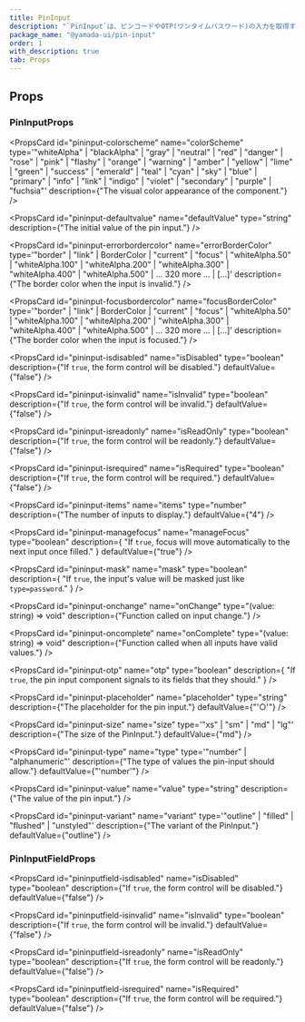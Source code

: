 ```yaml
---
title: PinInput
description: "`PinInput`は、ピンコードやOTP(ワンタイムパスワード)の入力を取得するために使用されるコンポーネントです。"
package_name: "@yamada-ui/pin-input"
order: 1
with_description: true
tab: Props
---
```


## Props

### PinInputProps

<PropsCard id="pininput-_accept" name="_accept" type="CSSUIObject" />

<PropsCard id="pininput-_active" name="_active" type="CSSUIObject" />

<PropsCard id="pininput-_after" name="_after" type="CSSUIObject" />

<PropsCard id="pininput-_anylink" name="_anyLink" type="CSSUIObject" />

<PropsCard id="pininput-_autofill" name="_autofill" type="CSSUIObject" />

<PropsCard id="pininput-_backdrop" name="_backdrop" type="CSSUIObject" />

<PropsCard id="pininput-_before" name="_before" type="CSSUIObject" />

<PropsCard id="pininput-_between" name="_between" type="CSSUIObject" />

<PropsCard id="pininput-_blank" name="_blank" type="CSSUIObject" />

<PropsCard id="pininput-_checked" name="_checked" type="CSSUIObject" />

<PropsCard id="pininput-_cue" name="_cue" type="CSSUIObject" />

<PropsCard id="pininput-_cueregion" name="_cueRegion" type="CSSUIObject" />

<PropsCard id="pininput-_dark" name="_dark" type="CSSUIObject" />

<PropsCard id="pininput-_default" name="_default" type="CSSUIObject" />

<PropsCard id="pininput-_disabled" name="_disabled" type="CSSUIObject" />

<PropsCard id="pininput-_empty" name="_empty" type="CSSUIObject" />

<PropsCard id="pininput-_enabled" name="_enabled" type="CSSUIObject" />

<PropsCard id="pininput-_end" name="_end" type="CSSUIObject" />

<PropsCard id="pininput-_even" name="_even" type="CSSUIObject" />

<PropsCard id="pininput-_expanded" name="_expanded" type="CSSUIObject" />

<PropsCard
  id="pininput-_fileselector"
  name="_fileSelector"
  type="CSSUIObject"
/>

<PropsCard id="pininput-_filled" name="_filled" type="CSSUIObject" />

<PropsCard id="pininput-_first" name="_first" type="CSSUIObject" />

<PropsCard id="pininput-_firstletter" name="_firstLetter" type="CSSUIObject" />

<PropsCard id="pininput-_firstline" name="_firstLine" type="CSSUIObject" />

<PropsCard id="pininput-_focus" name="_focus" type="CSSUIObject" />

<PropsCard
  id="pininput-_focusvisible"
  name="_focusVisible"
  type="CSSUIObject"
/>

<PropsCard id="pininput-_focuswithin" name="_focusWithin" type="CSSUIObject" />

<PropsCard id="pininput-_fullscreen" name="_fullScreen" type="CSSUIObject" />

<PropsCard id="pininput-_grabbed" name="_grabbed" type="CSSUIObject" />

<PropsCard id="pininput-_groupaccept" name="_groupAccept" type="CSSUIObject" />

<PropsCard id="pininput-_groupactive" name="_groupActive" type="CSSUIObject" />

<PropsCard id="pininput-_groupblank" name="_groupBlank" type="CSSUIObject" />

<PropsCard
  id="pininput-_groupchecked"
  name="_groupChecked"
  type="CSSUIObject"
/>

<PropsCard
  id="pininput-_groupdisabled"
  name="_groupDisabled"
  type="CSSUIObject"
/>

<PropsCard
  id="pininput-_groupenabled"
  name="_groupEnabled"
  type="CSSUIObject"
/>

<PropsCard
  id="pininput-_groupexpanded"
  name="_groupExpanded"
  type="CSSUIObject"
/>

<PropsCard id="pininput-_groupfocus" name="_groupFocus" type="CSSUIObject" />

<PropsCard
  id="pininput-_groupfocusvisible"
  name="_groupFocusVisible"
  type="CSSUIObject"
/>

<PropsCard
  id="pininput-_groupfocuswithin"
  name="_groupFocusWithin"
  type="CSSUIObject"
/>

<PropsCard
  id="pininput-_groupgrabbed"
  name="_groupGrabbed"
  type="CSSUIObject"
/>

<PropsCard
  id="pininput-_grouphorizontal"
  name="_groupHorizontal"
  type="CSSUIObject"
/>

<PropsCard id="pininput-_grouphover" name="_groupHover" type="CSSUIObject" />

<PropsCard id="pininput-_groupidle" name="_groupIdle" type="CSSUIObject" />

<PropsCard
  id="pininput-_groupinvalid"
  name="_groupInvalid"
  type="CSSUIObject"
/>

<PropsCard id="pininput-_grouploaded" name="_groupLoaded" type="CSSUIObject" />

<PropsCard
  id="pininput-_grouploading"
  name="_groupLoading"
  type="CSSUIObject"
/>

<PropsCard
  id="pininput-_groupoptional"
  name="_groupOptional"
  type="CSSUIObject"
/>

<PropsCard
  id="pininput-_groupplaceholdershown"
  name="_groupPlaceholderShown"
  type="CSSUIObject"
/>

<PropsCard
  id="pininput-_grouppressed"
  name="_groupPressed"
  type="CSSUIObject"
/>

<PropsCard
  id="pininput-_groupreadonly"
  name="_groupReadOnly"
  type="CSSUIObject"
/>

<PropsCard
  id="pininput-_groupreadwrite"
  name="_groupReadWrite"
  type="CSSUIObject"
/>

<PropsCard id="pininput-_groupreject" name="_groupReject" type="CSSUIObject" />

<PropsCard
  id="pininput-_grouprequired"
  name="_groupRequired"
  type="CSSUIObject"
/>

<PropsCard
  id="pininput-_groupselected"
  name="_groupSelected"
  type="CSSUIObject"
/>

<PropsCard
  id="pininput-_groupuserinvalid"
  name="_groupUserInvalid"
  type="CSSUIObject"
/>

<PropsCard id="pininput-_groupvalid" name="_groupValid" type="CSSUIObject" />

<PropsCard
  id="pininput-_groupvertical"
  name="_groupVertical"
  type="CSSUIObject"
/>

<PropsCard id="pininput-_hidden" name="_hidden" type="CSSUIObject" />

<PropsCard id="pininput-_holiday" name="_holiday" type="CSSUIObject" />

<PropsCard id="pininput-_horizontal" name="_horizontal" type="CSSUIObject" />

<PropsCard id="pininput-_hover" name="_hover" type="CSSUIObject" />

<PropsCard id="pininput-_idle" name="_idle" type="CSSUIObject" />

<PropsCard
  id="pininput-_indeterminate"
  name="_indeterminate"
  type="CSSUIObject"
/>

<PropsCard id="pininput-_inrange" name="_inRange" type="CSSUIObject" />

<PropsCard id="pininput-_invalid" name="_invalid" type="CSSUIObject" />

<PropsCard id="pininput-_last" name="_last" type="CSSUIObject" />

<PropsCard id="pininput-_light" name="_light" type="CSSUIObject" />

<PropsCard id="pininput-_link" name="_link" type="CSSUIObject" />

<PropsCard id="pininput-_loaded" name="_loaded" type="CSSUIObject" />

<PropsCard id="pininput-_loading" name="_loading" type="CSSUIObject" />

<PropsCard id="pininput-_marker" name="_marker" type="CSSUIObject" />

<PropsCard id="pininput-_mediadark" name="_mediaDark" type="CSSUIObject" />

<PropsCard id="pininput-_medialight" name="_mediaLight" type="CSSUIObject" />

<PropsCard
  id="pininput-_mediareducemotion"
  name="_mediaReduceMotion"
  type="CSSUIObject"
/>

<PropsCard id="pininput-_modal" name="_modal" type="CSSUIObject" />

<PropsCard
  id="pininput-_nativeactive"
  name="_nativeActive"
  type="CSSUIObject"
/>

<PropsCard
  id="pininput-_nativechecked"
  name="_nativeChecked"
  type="CSSUIObject"
/>

<PropsCard
  id="pininput-_nativedisabled"
  name="_nativeDisabled"
  type="CSSUIObject"
/>

<PropsCard id="pininput-_nativefocus" name="_nativeFocus" type="CSSUIObject" />

<PropsCard
  id="pininput-_nativefocusvisible"
  name="_nativeFocusVisible"
  type="CSSUIObject"
/>

<PropsCard
  id="pininput-_nativefocuswithin"
  name="_nativeFocusWithin"
  type="CSSUIObject"
/>

<PropsCard
  id="pininput-_nativehidden"
  name="_nativeHidden"
  type="CSSUIObject"
/>

<PropsCard id="pininput-_nativehover" name="_nativeHover" type="CSSUIObject" />

<PropsCard
  id="pininput-_nativereadonly"
  name="_nativeReadOnly"
  type="CSSUIObject"
/>

<PropsCard
  id="pininput-_nativetarget"
  name="_nativeTarget"
  type="CSSUIObject"
/>

<PropsCard id="pininput-_nativevalid" name="_nativeValid" type="CSSUIObject" />

<PropsCard id="pininput-_notfirst" name="_notFirst" type="CSSUIObject" />

<PropsCard id="pininput-_notlast" name="_notLast" type="CSSUIObject" />

<PropsCard id="pininput-_nottarget" name="_notTarget" type="CSSUIObject" />

<PropsCard id="pininput-_odd" name="_odd" type="CSSUIObject" />

<PropsCard id="pininput-_only" name="_only" type="CSSUIObject" />

<PropsCard id="pininput-_optional" name="_optional" type="CSSUIObject" />

<PropsCard id="pininput-_outrange" name="_outRange" type="CSSUIObject" />

<PropsCard id="pininput-_outside" name="_outside" type="CSSUIObject" />

<PropsCard id="pininput-_paused" name="_paused" type="CSSUIObject" />

<PropsCard id="pininput-_peeraccept" name="_peerAccept" type="CSSUIObject" />

<PropsCard id="pininput-_peeractive" name="_peerActive" type="CSSUIObject" />

<PropsCard id="pininput-_peerblank" name="_peerBlank" type="CSSUIObject" />

<PropsCard id="pininput-_peerchecked" name="_peerChecked" type="CSSUIObject" />

<PropsCard
  id="pininput-_peerdisabled"
  name="_peerDisabled"
  type="CSSUIObject"
/>

<PropsCard id="pininput-_peerenabled" name="_peerEnabled" type="CSSUIObject" />

<PropsCard
  id="pininput-_peerexpanded"
  name="_peerExpanded"
  type="CSSUIObject"
/>

<PropsCard id="pininput-_peerfocus" name="_peerFocus" type="CSSUIObject" />

<PropsCard
  id="pininput-_peerfocusvisible"
  name="_peerFocusVisible"
  type="CSSUIObject"
/>

<PropsCard
  id="pininput-_peerfocuswithin"
  name="_peerFocusWithin"
  type="CSSUIObject"
/>

<PropsCard id="pininput-_peergrabbed" name="_peerGrabbed" type="CSSUIObject" />

<PropsCard
  id="pininput-_peerhorizontal"
  name="_peerHorizontal"
  type="CSSUIObject"
/>

<PropsCard id="pininput-_peerhover" name="_peerHover" type="CSSUIObject" />

<PropsCard id="pininput-_peeridle" name="_peerIdle" type="CSSUIObject" />

<PropsCard id="pininput-_peerinvalid" name="_peerInvalid" type="CSSUIObject" />

<PropsCard id="pininput-_peerloaded" name="_peerLoaded" type="CSSUIObject" />

<PropsCard id="pininput-_peerloading" name="_peerLoading" type="CSSUIObject" />

<PropsCard
  id="pininput-_peeroptional"
  name="_peerOptional"
  type="CSSUIObject"
/>

<PropsCard
  id="pininput-_peerplaceholdershown"
  name="_peerPlaceholderShown"
  type="CSSUIObject"
/>

<PropsCard id="pininput-_peerpressed" name="_peerPressed" type="CSSUIObject" />

<PropsCard
  id="pininput-_peerreadonly"
  name="_peerReadOnly"
  type="CSSUIObject"
/>

<PropsCard
  id="pininput-_peerreadwrite"
  name="_peerReadWrite"
  type="CSSUIObject"
/>

<PropsCard id="pininput-_peerreject" name="_peerReject" type="CSSUIObject" />

<PropsCard
  id="pininput-_peerrequired"
  name="_peerRequired"
  type="CSSUIObject"
/>

<PropsCard
  id="pininput-_peerselected"
  name="_peerSelected"
  type="CSSUIObject"
/>

<PropsCard
  id="pininput-_peeruserinvalid"
  name="_peerUserInvalid"
  type="CSSUIObject"
/>

<PropsCard id="pininput-_peervalid" name="_peerValid" type="CSSUIObject" />

<PropsCard
  id="pininput-_peervertical"
  name="_peerVertical"
  type="CSSUIObject"
/>

<PropsCard id="pininput-_picture" name="_picture" type="CSSUIObject" />

<PropsCard id="pininput-_placeholder" name="_placeholder" type="CSSUIObject" />

<PropsCard
  id="pininput-_placeholdershown"
  name="_placeholderShown"
  type="CSSUIObject"
/>

<PropsCard id="pininput-_playing" name="_playing" type="CSSUIObject" />

<PropsCard id="pininput-_pressed" name="_pressed" type="CSSUIObject" />

<PropsCard id="pininput-_print" name="_print" type="CSSUIObject" />

<PropsCard id="pininput-_readonly" name="_readOnly" type="CSSUIObject" />

<PropsCard id="pininput-_readwrite" name="_readWrite" type="CSSUIObject" />

<PropsCard id="pininput-_reject" name="_reject" type="CSSUIObject" />

<PropsCard id="pininput-_required" name="_required" type="CSSUIObject" />

<PropsCard id="pininput-_ripple" name="_ripple" type="CSSUIObject" />

<PropsCard id="pininput-_scrollbar" name="_scrollbar" type="CSSUIObject" />

<PropsCard
  id="pininput-_scrollbarbutton"
  name="_scrollbarButton"
  type="CSSUIObject"
/>

<PropsCard
  id="pininput-_scrollbarcorner"
  name="_scrollbarCorner"
  type="CSSUIObject"
/>

<PropsCard
  id="pininput-_scrollbarthumb"
  name="_scrollbarThumb"
  type="CSSUIObject"
/>

<PropsCard
  id="pininput-_scrollbartrack"
  name="_scrollbarTrack"
  type="CSSUIObject"
/>

<PropsCard
  id="pininput-_scrollbartrackpiece"
  name="_scrollbarTrackPiece"
  type="CSSUIObject"
/>

<PropsCard id="pininput-_selected" name="_selected" type="CSSUIObject" />

<PropsCard id="pininput-_selection" name="_selection" type="CSSUIObject" />

<PropsCard id="pininput-_start" name="_start" type="CSSUIObject" />

<PropsCard id="pininput-_target" name="_target" type="CSSUIObject" />

<PropsCard id="pininput-_today" name="_today" type="CSSUIObject" />

<PropsCard id="pininput-_userinvalid" name="_userInvalid" type="CSSUIObject" />

<PropsCard id="pininput-_valid" name="_valid" type="CSSUIObject" />

<PropsCard id="pininput-_vertical" name="_vertical" type="CSSUIObject" />

<PropsCard id="pininput-_visited" name="_visited" type="CSSUIObject" />

<PropsCard id="pininput-_weekend" name="_weekend" type="CSSUIObject" />

<PropsCard
  id="pininput-colorscheme"
  name="colorScheme"
  type='"whiteAlpha" | "blackAlpha" | "gray" | "neutral" | "red" | "danger" | "rose" | "pink" | "flashy" | "orange" | "warning" | "amber" | "yellow" | "lime" | "green" | "success" | "emerald" | "teal" | "cyan" | "sky" | "blue" | "primary" | "info" | "link" | "indigo" | "violet" | "secondary" | "purple" | "fuchsia"'
  description={"The visual color appearance of the component."}
/>

<PropsCard
  id="pininput-defaultvalue"
  name="defaultValue"
  type="string"
  description={"The initial value of the pin input."}
/>

<PropsCard
  id="pininput-errorbordercolor"
  name="errorBorderColor"
  type='"border" | "link" | BorderColor | "current" | "focus" | "whiteAlpha.50" | "whiteAlpha.100" | "whiteAlpha.200" | "whiteAlpha.300" | "whiteAlpha.400" | "whiteAlpha.500" | ... 320 more ... | [...]'
  description={"The border color when the input is invalid."}
/>

<PropsCard
  id="pininput-focusbordercolor"
  name="focusBorderColor"
  type='"border" | "link" | BorderColor | "current" | "focus" | "whiteAlpha.50" | "whiteAlpha.100" | "whiteAlpha.200" | "whiteAlpha.300" | "whiteAlpha.400" | "whiteAlpha.500" | ... 320 more ... | [...]'
  description={"The border color when the input is focused."}
/>

<PropsCard
  id="pininput-isdisabled"
  name="isDisabled"
  type="boolean"
  description={"If `true`, the form control will be disabled."}
  defaultValue={"false"}
/>

<PropsCard
  id="pininput-isinvalid"
  name="isInvalid"
  type="boolean"
  description={"If `true`, the form control will be invalid."}
  defaultValue={"false"}
/>

<PropsCard
  id="pininput-isreadonly"
  name="isReadOnly"
  type="boolean"
  description={"If `true`, the form control will be readonly."}
  defaultValue={"false"}
/>

<PropsCard
  id="pininput-isrequired"
  name="isRequired"
  type="boolean"
  description={"If `true`, the form control will be required."}
  defaultValue={"false"}
/>

<PropsCard
  id="pininput-items"
  name="items"
  type="number"
  description={"The number of inputs to display."}
  defaultValue={"4"}
/>

<PropsCard
  id="pininput-managefocus"
  name="manageFocus"
  type="boolean"
  description={
    "If `true`, focus will move automatically to the next input once filled."
  }
  defaultValue={"true"}
/>

<PropsCard
  id="pininput-mask"
  name="mask"
  type="boolean"
  description={
    "If `true`, the input's value will be masked just like `type=password`."
  }
/>

<PropsCard
  id="pininput-onchange"
  name="onChange"
  type="(value: string) => void"
  description={"Function called on input change."}
/>

<PropsCard
  id="pininput-oncomplete"
  name="onComplete"
  type="(value: string) => void"
  description={"Function called when all inputs have valid values."}
/>

<PropsCard
  id="pininput-otp"
  name="otp"
  type="boolean"
  description={
    "If `true`, the pin input component signals to its fields that they should."
  }
/>

<PropsCard
  id="pininput-placeholder"
  name="placeholder"
  type="string"
  description={"The placeholder for the pin input."}
  defaultValue={"'○'"}
/>

<PropsCard
  id="pininput-size"
  name="size"
  type='"xs" | "sm" | "md" | "lg"'
  description={"The size of the PinInput."}
  defaultValue={"md"}
/>

<PropsCard
  id="pininput-type"
  name="type"
  type='"number" | "alphanumeric"'
  description={"The type of values the pin-input should allow."}
  defaultValue={"'number'"}
/>

<PropsCard
  id="pininput-value"
  name="value"
  type="string"
  description={"The value of the pin input."}
/>

<PropsCard
  id="pininput-variant"
  name="variant"
  type='"outline" | "filled" | "flushed" | "unstyled"'
  description={"The variant of the PinInput."}
  defaultValue={"outline"}
/>

### PinInputFieldProps

<PropsCard id="pininputfield-_accept" name="_accept" type="CSSUIObject" />

<PropsCard id="pininputfield-_active" name="_active" type="CSSUIObject" />

<PropsCard id="pininputfield-_after" name="_after" type="CSSUIObject" />

<PropsCard id="pininputfield-_anylink" name="_anyLink" type="CSSUIObject" />

<PropsCard id="pininputfield-_autofill" name="_autofill" type="CSSUIObject" />

<PropsCard id="pininputfield-_backdrop" name="_backdrop" type="CSSUIObject" />

<PropsCard id="pininputfield-_before" name="_before" type="CSSUIObject" />

<PropsCard id="pininputfield-_between" name="_between" type="CSSUIObject" />

<PropsCard id="pininputfield-_blank" name="_blank" type="CSSUIObject" />

<PropsCard id="pininputfield-_checked" name="_checked" type="CSSUIObject" />

<PropsCard id="pininputfield-_cue" name="_cue" type="CSSUIObject" />

<PropsCard id="pininputfield-_cueregion" name="_cueRegion" type="CSSUIObject" />

<PropsCard id="pininputfield-_dark" name="_dark" type="CSSUIObject" />

<PropsCard id="pininputfield-_default" name="_default" type="CSSUIObject" />

<PropsCard id="pininputfield-_disabled" name="_disabled" type="CSSUIObject" />

<PropsCard id="pininputfield-_empty" name="_empty" type="CSSUIObject" />

<PropsCard id="pininputfield-_enabled" name="_enabled" type="CSSUIObject" />

<PropsCard id="pininputfield-_end" name="_end" type="CSSUIObject" />

<PropsCard id="pininputfield-_even" name="_even" type="CSSUIObject" />

<PropsCard id="pininputfield-_expanded" name="_expanded" type="CSSUIObject" />

<PropsCard
  id="pininputfield-_fileselector"
  name="_fileSelector"
  type="CSSUIObject"
/>

<PropsCard id="pininputfield-_filled" name="_filled" type="CSSUIObject" />

<PropsCard id="pininputfield-_first" name="_first" type="CSSUIObject" />

<PropsCard
  id="pininputfield-_firstletter"
  name="_firstLetter"
  type="CSSUIObject"
/>

<PropsCard id="pininputfield-_firstline" name="_firstLine" type="CSSUIObject" />

<PropsCard id="pininputfield-_focus" name="_focus" type="CSSUIObject" />

<PropsCard
  id="pininputfield-_focusvisible"
  name="_focusVisible"
  type="CSSUIObject"
/>

<PropsCard
  id="pininputfield-_focuswithin"
  name="_focusWithin"
  type="CSSUIObject"
/>

<PropsCard
  id="pininputfield-_fullscreen"
  name="_fullScreen"
  type="CSSUIObject"
/>

<PropsCard id="pininputfield-_grabbed" name="_grabbed" type="CSSUIObject" />

<PropsCard
  id="pininputfield-_groupaccept"
  name="_groupAccept"
  type="CSSUIObject"
/>

<PropsCard
  id="pininputfield-_groupactive"
  name="_groupActive"
  type="CSSUIObject"
/>

<PropsCard
  id="pininputfield-_groupblank"
  name="_groupBlank"
  type="CSSUIObject"
/>

<PropsCard
  id="pininputfield-_groupchecked"
  name="_groupChecked"
  type="CSSUIObject"
/>

<PropsCard
  id="pininputfield-_groupdisabled"
  name="_groupDisabled"
  type="CSSUIObject"
/>

<PropsCard
  id="pininputfield-_groupenabled"
  name="_groupEnabled"
  type="CSSUIObject"
/>

<PropsCard
  id="pininputfield-_groupexpanded"
  name="_groupExpanded"
  type="CSSUIObject"
/>

<PropsCard
  id="pininputfield-_groupfocus"
  name="_groupFocus"
  type="CSSUIObject"
/>

<PropsCard
  id="pininputfield-_groupfocusvisible"
  name="_groupFocusVisible"
  type="CSSUIObject"
/>

<PropsCard
  id="pininputfield-_groupfocuswithin"
  name="_groupFocusWithin"
  type="CSSUIObject"
/>

<PropsCard
  id="pininputfield-_groupgrabbed"
  name="_groupGrabbed"
  type="CSSUIObject"
/>

<PropsCard
  id="pininputfield-_grouphorizontal"
  name="_groupHorizontal"
  type="CSSUIObject"
/>

<PropsCard
  id="pininputfield-_grouphover"
  name="_groupHover"
  type="CSSUIObject"
/>

<PropsCard id="pininputfield-_groupidle" name="_groupIdle" type="CSSUIObject" />

<PropsCard
  id="pininputfield-_groupinvalid"
  name="_groupInvalid"
  type="CSSUIObject"
/>

<PropsCard
  id="pininputfield-_grouploaded"
  name="_groupLoaded"
  type="CSSUIObject"
/>

<PropsCard
  id="pininputfield-_grouploading"
  name="_groupLoading"
  type="CSSUIObject"
/>

<PropsCard
  id="pininputfield-_groupoptional"
  name="_groupOptional"
  type="CSSUIObject"
/>

<PropsCard
  id="pininputfield-_groupplaceholdershown"
  name="_groupPlaceholderShown"
  type="CSSUIObject"
/>

<PropsCard
  id="pininputfield-_grouppressed"
  name="_groupPressed"
  type="CSSUIObject"
/>

<PropsCard
  id="pininputfield-_groupreadonly"
  name="_groupReadOnly"
  type="CSSUIObject"
/>

<PropsCard
  id="pininputfield-_groupreadwrite"
  name="_groupReadWrite"
  type="CSSUIObject"
/>

<PropsCard
  id="pininputfield-_groupreject"
  name="_groupReject"
  type="CSSUIObject"
/>

<PropsCard
  id="pininputfield-_grouprequired"
  name="_groupRequired"
  type="CSSUIObject"
/>

<PropsCard
  id="pininputfield-_groupselected"
  name="_groupSelected"
  type="CSSUIObject"
/>

<PropsCard
  id="pininputfield-_groupuserinvalid"
  name="_groupUserInvalid"
  type="CSSUIObject"
/>

<PropsCard
  id="pininputfield-_groupvalid"
  name="_groupValid"
  type="CSSUIObject"
/>

<PropsCard
  id="pininputfield-_groupvertical"
  name="_groupVertical"
  type="CSSUIObject"
/>

<PropsCard id="pininputfield-_hidden" name="_hidden" type="CSSUIObject" />

<PropsCard id="pininputfield-_holiday" name="_holiday" type="CSSUIObject" />

<PropsCard
  id="pininputfield-_horizontal"
  name="_horizontal"
  type="CSSUIObject"
/>

<PropsCard id="pininputfield-_hover" name="_hover" type="CSSUIObject" />

<PropsCard id="pininputfield-_idle" name="_idle" type="CSSUIObject" />

<PropsCard
  id="pininputfield-_indeterminate"
  name="_indeterminate"
  type="CSSUIObject"
/>

<PropsCard id="pininputfield-_inrange" name="_inRange" type="CSSUIObject" />

<PropsCard id="pininputfield-_invalid" name="_invalid" type="CSSUIObject" />

<PropsCard id="pininputfield-_last" name="_last" type="CSSUIObject" />

<PropsCard id="pininputfield-_light" name="_light" type="CSSUIObject" />

<PropsCard id="pininputfield-_link" name="_link" type="CSSUIObject" />

<PropsCard id="pininputfield-_loaded" name="_loaded" type="CSSUIObject" />

<PropsCard id="pininputfield-_loading" name="_loading" type="CSSUIObject" />

<PropsCard id="pininputfield-_marker" name="_marker" type="CSSUIObject" />

<PropsCard id="pininputfield-_mediadark" name="_mediaDark" type="CSSUIObject" />

<PropsCard
  id="pininputfield-_medialight"
  name="_mediaLight"
  type="CSSUIObject"
/>

<PropsCard
  id="pininputfield-_mediareducemotion"
  name="_mediaReduceMotion"
  type="CSSUIObject"
/>

<PropsCard id="pininputfield-_modal" name="_modal" type="CSSUIObject" />

<PropsCard
  id="pininputfield-_nativeactive"
  name="_nativeActive"
  type="CSSUIObject"
/>

<PropsCard
  id="pininputfield-_nativechecked"
  name="_nativeChecked"
  type="CSSUIObject"
/>

<PropsCard
  id="pininputfield-_nativedisabled"
  name="_nativeDisabled"
  type="CSSUIObject"
/>

<PropsCard
  id="pininputfield-_nativefocus"
  name="_nativeFocus"
  type="CSSUIObject"
/>

<PropsCard
  id="pininputfield-_nativefocusvisible"
  name="_nativeFocusVisible"
  type="CSSUIObject"
/>

<PropsCard
  id="pininputfield-_nativefocuswithin"
  name="_nativeFocusWithin"
  type="CSSUIObject"
/>

<PropsCard
  id="pininputfield-_nativehidden"
  name="_nativeHidden"
  type="CSSUIObject"
/>

<PropsCard
  id="pininputfield-_nativehover"
  name="_nativeHover"
  type="CSSUIObject"
/>

<PropsCard
  id="pininputfield-_nativereadonly"
  name="_nativeReadOnly"
  type="CSSUIObject"
/>

<PropsCard
  id="pininputfield-_nativetarget"
  name="_nativeTarget"
  type="CSSUIObject"
/>

<PropsCard
  id="pininputfield-_nativevalid"
  name="_nativeValid"
  type="CSSUIObject"
/>

<PropsCard id="pininputfield-_notfirst" name="_notFirst" type="CSSUIObject" />

<PropsCard id="pininputfield-_notlast" name="_notLast" type="CSSUIObject" />

<PropsCard id="pininputfield-_nottarget" name="_notTarget" type="CSSUIObject" />

<PropsCard id="pininputfield-_odd" name="_odd" type="CSSUIObject" />

<PropsCard id="pininputfield-_only" name="_only" type="CSSUIObject" />

<PropsCard id="pininputfield-_optional" name="_optional" type="CSSUIObject" />

<PropsCard id="pininputfield-_outrange" name="_outRange" type="CSSUIObject" />

<PropsCard id="pininputfield-_outside" name="_outside" type="CSSUIObject" />

<PropsCard id="pininputfield-_paused" name="_paused" type="CSSUIObject" />

<PropsCard
  id="pininputfield-_peeraccept"
  name="_peerAccept"
  type="CSSUIObject"
/>

<PropsCard
  id="pininputfield-_peeractive"
  name="_peerActive"
  type="CSSUIObject"
/>

<PropsCard id="pininputfield-_peerblank" name="_peerBlank" type="CSSUIObject" />

<PropsCard
  id="pininputfield-_peerchecked"
  name="_peerChecked"
  type="CSSUIObject"
/>

<PropsCard
  id="pininputfield-_peerdisabled"
  name="_peerDisabled"
  type="CSSUIObject"
/>

<PropsCard
  id="pininputfield-_peerenabled"
  name="_peerEnabled"
  type="CSSUIObject"
/>

<PropsCard
  id="pininputfield-_peerexpanded"
  name="_peerExpanded"
  type="CSSUIObject"
/>

<PropsCard id="pininputfield-_peerfocus" name="_peerFocus" type="CSSUIObject" />

<PropsCard
  id="pininputfield-_peerfocusvisible"
  name="_peerFocusVisible"
  type="CSSUIObject"
/>

<PropsCard
  id="pininputfield-_peerfocuswithin"
  name="_peerFocusWithin"
  type="CSSUIObject"
/>

<PropsCard
  id="pininputfield-_peergrabbed"
  name="_peerGrabbed"
  type="CSSUIObject"
/>

<PropsCard
  id="pininputfield-_peerhorizontal"
  name="_peerHorizontal"
  type="CSSUIObject"
/>

<PropsCard id="pininputfield-_peerhover" name="_peerHover" type="CSSUIObject" />

<PropsCard id="pininputfield-_peeridle" name="_peerIdle" type="CSSUIObject" />

<PropsCard
  id="pininputfield-_peerinvalid"
  name="_peerInvalid"
  type="CSSUIObject"
/>

<PropsCard
  id="pininputfield-_peerloaded"
  name="_peerLoaded"
  type="CSSUIObject"
/>

<PropsCard
  id="pininputfield-_peerloading"
  name="_peerLoading"
  type="CSSUIObject"
/>

<PropsCard
  id="pininputfield-_peeroptional"
  name="_peerOptional"
  type="CSSUIObject"
/>

<PropsCard
  id="pininputfield-_peerplaceholdershown"
  name="_peerPlaceholderShown"
  type="CSSUIObject"
/>

<PropsCard
  id="pininputfield-_peerpressed"
  name="_peerPressed"
  type="CSSUIObject"
/>

<PropsCard
  id="pininputfield-_peerreadonly"
  name="_peerReadOnly"
  type="CSSUIObject"
/>

<PropsCard
  id="pininputfield-_peerreadwrite"
  name="_peerReadWrite"
  type="CSSUIObject"
/>

<PropsCard
  id="pininputfield-_peerreject"
  name="_peerReject"
  type="CSSUIObject"
/>

<PropsCard
  id="pininputfield-_peerrequired"
  name="_peerRequired"
  type="CSSUIObject"
/>

<PropsCard
  id="pininputfield-_peerselected"
  name="_peerSelected"
  type="CSSUIObject"
/>

<PropsCard
  id="pininputfield-_peeruserinvalid"
  name="_peerUserInvalid"
  type="CSSUIObject"
/>

<PropsCard id="pininputfield-_peervalid" name="_peerValid" type="CSSUIObject" />

<PropsCard
  id="pininputfield-_peervertical"
  name="_peerVertical"
  type="CSSUIObject"
/>

<PropsCard id="pininputfield-_picture" name="_picture" type="CSSUIObject" />

<PropsCard
  id="pininputfield-_placeholder"
  name="_placeholder"
  type="CSSUIObject"
/>

<PropsCard
  id="pininputfield-_placeholdershown"
  name="_placeholderShown"
  type="CSSUIObject"
/>

<PropsCard id="pininputfield-_playing" name="_playing" type="CSSUIObject" />

<PropsCard id="pininputfield-_pressed" name="_pressed" type="CSSUIObject" />

<PropsCard id="pininputfield-_print" name="_print" type="CSSUIObject" />

<PropsCard id="pininputfield-_readonly" name="_readOnly" type="CSSUIObject" />

<PropsCard id="pininputfield-_readwrite" name="_readWrite" type="CSSUIObject" />

<PropsCard id="pininputfield-_reject" name="_reject" type="CSSUIObject" />

<PropsCard id="pininputfield-_required" name="_required" type="CSSUIObject" />

<PropsCard id="pininputfield-_ripple" name="_ripple" type="CSSUIObject" />

<PropsCard id="pininputfield-_scrollbar" name="_scrollbar" type="CSSUIObject" />

<PropsCard
  id="pininputfield-_scrollbarbutton"
  name="_scrollbarButton"
  type="CSSUIObject"
/>

<PropsCard
  id="pininputfield-_scrollbarcorner"
  name="_scrollbarCorner"
  type="CSSUIObject"
/>

<PropsCard
  id="pininputfield-_scrollbarthumb"
  name="_scrollbarThumb"
  type="CSSUIObject"
/>

<PropsCard
  id="pininputfield-_scrollbartrack"
  name="_scrollbarTrack"
  type="CSSUIObject"
/>

<PropsCard
  id="pininputfield-_scrollbartrackpiece"
  name="_scrollbarTrackPiece"
  type="CSSUIObject"
/>

<PropsCard id="pininputfield-_selected" name="_selected" type="CSSUIObject" />

<PropsCard id="pininputfield-_selection" name="_selection" type="CSSUIObject" />

<PropsCard id="pininputfield-_start" name="_start" type="CSSUIObject" />

<PropsCard id="pininputfield-_target" name="_target" type="CSSUIObject" />

<PropsCard id="pininputfield-_today" name="_today" type="CSSUIObject" />

<PropsCard
  id="pininputfield-_userinvalid"
  name="_userInvalid"
  type="CSSUIObject"
/>

<PropsCard id="pininputfield-_valid" name="_valid" type="CSSUIObject" />

<PropsCard id="pininputfield-_vertical" name="_vertical" type="CSSUIObject" />

<PropsCard id="pininputfield-_visited" name="_visited" type="CSSUIObject" />

<PropsCard id="pininputfield-_weekend" name="_weekend" type="CSSUIObject" />

<PropsCard
  id="pininputfield-isdisabled"
  name="isDisabled"
  type="boolean"
  description={"If `true`, the form control will be disabled."}
  defaultValue={"false"}
/>

<PropsCard
  id="pininputfield-isinvalid"
  name="isInvalid"
  type="boolean"
  description={"If `true`, the form control will be invalid."}
  defaultValue={"false"}
/>

<PropsCard
  id="pininputfield-isreadonly"
  name="isReadOnly"
  type="boolean"
  description={"If `true`, the form control will be readonly."}
  defaultValue={"false"}
/>

<PropsCard
  id="pininputfield-isrequired"
  name="isRequired"
  type="boolean"
  description={"If `true`, the form control will be required."}
  defaultValue={"false"}
/>
